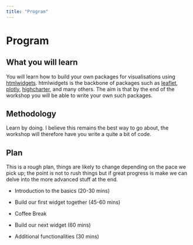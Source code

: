 ```yaml
---
title: "Program"
---
```


<div class="container" style="min-height:75vh;">

<h1>Program</h1>

<h2>What you will learn</h2>

You will learn how to build your own packages for visualisations using [htmlwidgets](http://www.htmlwidgets.org/). htmlwidgets is the backbone of packages such as [leaflet](https://rstudio.github.io/leaflet/), [plotly](https://plotly.com/r/), [highcharter](http://jkunst.com/highcharter/), and many others. The aim is that by the end of the workshop you will be able to write your own such packages.

<h2>Methodology</h2>

Learn by doing. I believe this remains the best way to go about, the workshop will therefore have you write a quite a bit of code.

<h2>Plan</h2>

This is a rough plan, things are likely to change depending on the pace we pick up; the point is not to rush things but if great progress is make we can delve into the more advanced stuff at the end.

<ul class="collection with-header">
<li class="collection-item"><p>Introduction to the basics (20-30 mins)</p></li>
<li class="collection-item"><p>Build our first widget together (45-60 mins)</p></li>
<li class="collection-item"><p>Coffee Break</p></li>
<li class="collection-item"><p>Build our next widget (60 mins)</p></li>
<li class="collection-item"><p>Additional functionalities (30 mins)</p></li>
</ul>

</div>